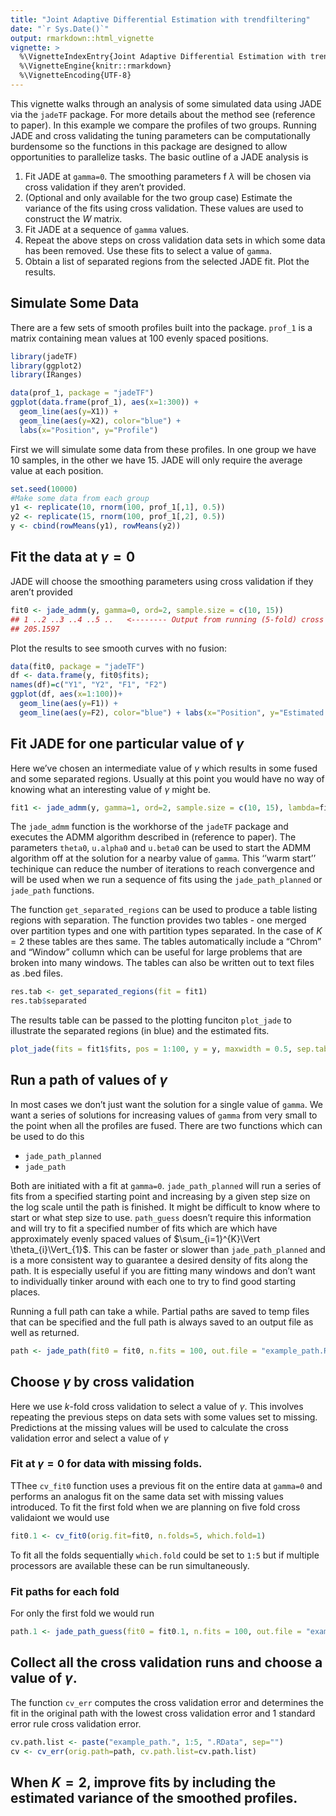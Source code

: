 ```yaml
---
title: "Joint Adaptive Differential Estimation with trendfiltering"
date: "`r Sys.Date()`"
output: rmarkdown::html_vignette
vignette: >
  %\VignetteIndexEntry{Joint Adaptive Differential Estimation with trendfiltering}
  %\VignetteEngine{knitr::rmarkdown}
  %\VignetteEncoding{UTF-8}
---
```


This vignette walks through an analysis of some simulated data using JADE via the `jadeTF` package. For more details about the method see (reference to paper). In this example we compare the profiles of two groups. Running JADE and cross validating the tuning parameters can be computationally burdensome so the functions in this package are designed to allow opportunities to parallelize tasks. The basic outline of a JADE analysis is

1. Fit JADE at `gamma=0`. The smoothing parameters f $\lambda$ will be chosen via cross validation if they aren't provided.
1. (Optional and only available for the two group case) Estimate the variance of the fits using cross validation. These values are used to construct the $W$ matrix.
1. Fit JADE at a sequence of `gamma` values.
1. Repeat the above steps on cross validation data sets in which some data has been removed. Use these fits to select a value of `gamma`.
1. Obtain a list of separated regions from the selected JADE fit. Plot the results.


## Simulate Some Data

There are a few sets of smooth profiles built into the package. `prof_1` is a matrix containing mean values at 100 evenly spaced positions.
```r
library(jadeTF)
library(ggplot2)
library(IRanges)
```
```r
data(prof_1, package = "jadeTF")
ggplot(data.frame(prof_1), aes(x=1:300)) +
  geom_line(aes(y=X1)) + 
  geom_line(aes(y=X2), color="blue") + 
  labs(x="Position", y="Profile")
```

First we will simulate some data from these profiles. In one group we have 10 samples, in the other we have 15. JADE will only require the average value at each position. 
```r
set.seed(10000)
#Make some data from each group
y1 <- replicate(10, rnorm(100, prof_1[,1], 0.5))
y2 <- replicate(15, rnorm(100, prof_1[,2], 0.5))
y <- cbind(rowMeans(y1), rowMeans(y2))
```

## Fit the data at $\gamma = 0$

JADE will choose the smoothing parameters using cross validation if they aren't provided
```r
fit0 <- jade_admm(y, gamma=0, ord=2, sample.size = c(10, 15))
## 1 ..2 ..3 ..4 ..5 ..   <-------- Output from running (5-fold) cross validation
## 205.1597    
```
Plot the results to see smooth curves with no fusion:
```r
data(fit0, package = "jadeTF")
df <- data.frame(y, fit0$fits); 
names(df)=c("Y1", "Y2", "F1", "F2")
ggplot(df, aes(x=1:100))+  
  geom_line(aes(y=F1)) + 
  geom_line(aes(y=F2), color="blue") + labs(x="Position", y="Estimated Profile")
```

## Fit JADE for one particular value of $\gamma$
Here we've chosen an intermediate value of $\gamma$ which results in some fused and some separated regions. Usually at this point you would have no way of knowing what an interesting value of $\gamma$ might be.
```r
fit1 <- jade_admm(y, gamma=1, ord=2, sample.size = c(10, 15), lambda=fit0$lambda)
```
The `jade_admm` function is the workhorse of the `jadeTF` package and executes the ADMM algorithm described in (reference to paper). The parameters `theta0`, `u.alpha0` and `u.beta0` can be used to start the ADMM algorithm off at the solution for a nearby value of `gamma`. This ''warm start'' techinique can reduce the number of iterations to reach convergence and will be used when we run a sequence of fits using the `jade_path_planned` or `jade_path` functions.

The function `get_separated_regions` can be used to produce a table listing regions with separation. The function provides two tables - one merged over partition types and one with partition types separated. In the case of $K=2$ these tables are thes same. The tables automatically include a "Chrom" and "Window" collumn which can be useful for large problems that are broken into many windows. The tables can also be written out to text files as .bed files.
```r
res.tab <- get_separated_regions(fit = fit1)
res.tab$separated
```
The results table can be passed to the plotting funciton `plot_jade` to illustrate the separated regions (in blue) and the estimated fits.
```r
plot_jade(fits = fit1$fits, pos = 1:100, y = y, maxwidth = 0.5, sep.tab = res.tab$separated)
```

## Run a path of values of $\gamma$
In most cases we don't just want the solution for a single value of `gamma`. We want a series of solutions for increasing values of `gamma` from very small to the point when all the profiles are fused. There are two functions which can be used to do this

* `jade_path_planned`
* `jade_path`

Both are initiated with a fit at `gamma=0`. `jade_path_planned` will run a series of fits from a specified starting point and increasing by a given step size on the log scale until the path is finished. It might be difficult to know where to start or what step size to use. `path_guess` doesn't require this information and will try to fit a specified number of fits which are which have approximately evenly spaced values of $\sum_{i=1}^{K}\Vert \theta_{i}\Vert_{1}$. This can be faster or slower than `jade_path_planned` and is a more consistent way to guarantee a desired density of fits along the path. It is especially useful if you are fitting many windows and don't want to individually tinker around with each one to try to find good starting places.

Running a full path can take a while. Partial paths are saved to temp files that can be specified and the full path is always saved to an output file as well as returned.
```r
path <- jade_path(fit0 = fit0, n.fits = 100, out.file = "example_path.RData")
```

## Choose $\gamma$ by cross validation
Here we use $k$-fold cross validation to select a value of $\gamma$. This involves repeating the previous steps on data sets with some values set to missing. Predictions at the missing values will be used to calculate the cross validation error and select a value of $\gamma$


### Fit at $\gamma = 0$ for data with missing folds.
TThee `cv_fit0` function uses a previous fit on the entire data at `gamma=0` and performs an analogus fit on the same data set with missing values introduced. To fit the first fold when we are planning on five fold cross validaiont we would use
```r
fit0.1 <- cv_fit0(orig.fit=fit0, n.folds=5, which.fold=1)
```
To fit all the folds sequentially `which.fold` could be set to `1:5` but if multiple processors are available these can be run simultaneously.

### Fit paths for each fold
For only the first fold we would run 
```r
path.1 <- jade_path_guess(fit0 = fit0.1, n.fits = 100, out.file = "example_path.1.RData")
```

## Collect all the cross validation runs and choose a value of $\gamma$.
The function `cv_err` computes the cross validation error and determines the fit in the original path with the lowest cross validation error and 1 standard error rule cross validation error.
```r
cv.path.list <- paste("example_path.", 1:5, ".RData", sep="")
cv <- cv_err(orig.path=path, cv.path.list=cv.path.list)
```

## When $K=2$, improve fits by including the estimated variance of the smoothed profiles.

```r
```
